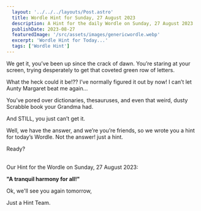 ```yaml
---
  layout: '../../../layouts/Post.astro'
  title: Wordle Hint for Sunday, 27 August 2023
  description: A Hint for the daily Wordle on Sunday, 27 August 2023
  publishDate: 2023-08-27
  featuredImage: '/src/assets/images/genericwordle.webp'
  excerpt: 'Wordle Hint for Today...'
  tags: ['Wordle Hint']
---
```


  We get it, you’ve been up since the crack of dawn. You’re staring at your screen, trying desperately to get that coveted green row of letters. 

  What the heck could it be!??
  I’ve normally figured it out by now!
  I can’t let Aunty Margaret beat me again… 

  You’ve pored over dictionaries, thesauruses, and even that weird, dusty Scrabble book your Grandma had.

  And STILL, you just can’t get it. 

  Well, we have the answer, and we’re you’re friends, so we wrote you a hint for today’s Wordle.
  Not the answer! just a hint. 

  Ready?<br /><br />

  Our Hint for the Wordle on Sunday, 27 August 2023:

  **"A tranquil harmony for all!"**

  Ok, we'll see you again tomorrow, 

  Just a Hint Team.
  
